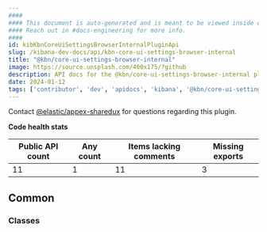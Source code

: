 ```yaml
---
####
#### This document is auto-generated and is meant to be viewed inside our experimental, new docs system.
#### Reach out in #docs-engineering for more info.
####
id: kibKbnCoreUiSettingsBrowserInternalPluginApi
slug: /kibana-dev-docs/api/kbn-core-ui-settings-browser-internal
title: "@kbn/core-ui-settings-browser-internal"
image: https://source.unsplash.com/400x175/?github
description: API docs for the @kbn/core-ui-settings-browser-internal plugin
date: 2024-01-12
tags: ['contributor', 'dev', 'apidocs', 'kibana', '@kbn/core-ui-settings-browser-internal']
---
```




Contact [@elastic/appex-sharedux](https://github.com/orgs/elastic/teams/appex-sharedux) for questions regarding this plugin.

**Code health stats**

| Public API count  | Any count | Items lacking comments | Missing exports |
|-------------------|-----------|------------------------|-----------------|
| 11 | 1 | 11 | 3 |

## Common

### Classes
<DocDefinitionList data={kbnCoreUiSettingsBrowserInternalObj.common.classes}/>

